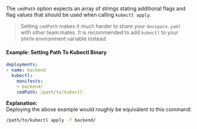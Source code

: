The `cmdPath` option expects an array of strings stating additional flags and flag values that should be used when calling `kubectl apply`.

> Setting `cmdPath` makes it much harder to share your `devspace.yaml` with other team mates. It is recommended to add `kubectl` to your `$PATH` environment variable instead.

#### Example: Setting Path To Kubectl Binary
```yaml
deployments:
- name: backend
  kubectl:
    manifests:
    - backend/
    cmdPath: /path/to/kubectl
```
**Explanation:**  
Deploying the above example would roughly be equivalent to this command:
```bash
/path/to/kubectl apply -f backend/
```
